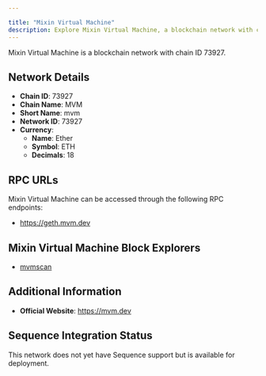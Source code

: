 ```yaml
---

title: "Mixin Virtual Machine"
description: Explore Mixin Virtual Machine, a blockchain network with chain ID 73927. Learn about its native currency, Ether, and how to interact with the network.
---
```




Mixin Virtual Machine is a blockchain network with chain ID 73927.

## Network Details

- **Chain ID**: 73927
- **Chain Name**: MVM
- **Short Name**: mvm
- **Network ID**: 73927
- **Currency**: 
  - **Name**: Ether
  - **Symbol**: ETH
  - **Decimals**: 18

## RPC URLs

Mixin Virtual Machine can be accessed through the following RPC endpoints:

- https://geth.mvm.dev

## Mixin Virtual Machine Block Explorers

- [mvmscan](https://scan.mvm.dev)

## Additional Information

- **Official Website**: https://mvm.dev

## Sequence Integration Status

This network does not yet have Sequence support but is available for deployment.
